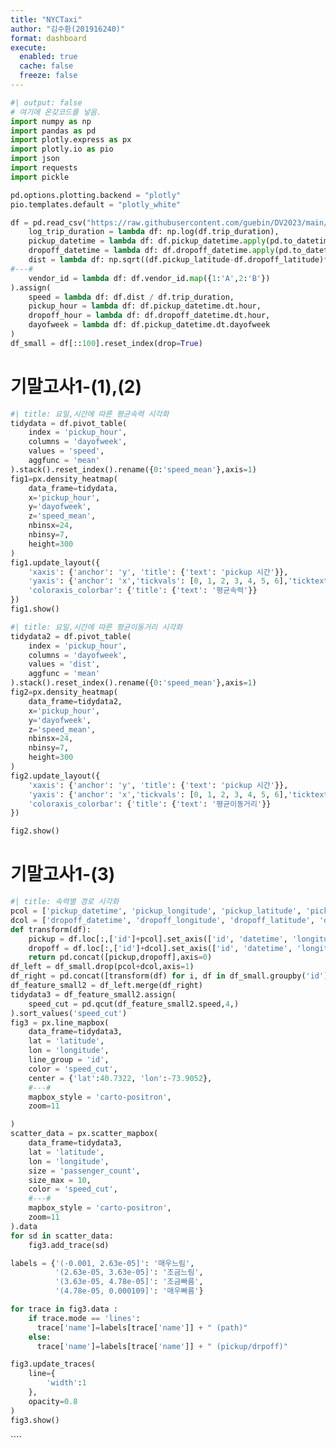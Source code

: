 ```yaml
---
title: "NYCTaxi"
author: "김수환(201916240)"
format: dashboard
execute:
  enabled: true
  cache: false
  freeze: false
---
```


```python
#| output: false
# 여기에 온갖코드를 넣음.
import numpy as np
import pandas as pd
import plotly.express as px
import plotly.io as pio
import json
import requests
import pickle

pd.options.plotting.backend = "plotly"
pio.templates.default = "plotly_white"

df = pd.read_csv("https://raw.githubusercontent.com/guebin/DV2023/main/posts/NYCTaxi.csv").assign(
    log_trip_duration = lambda df: np.log(df.trip_duration),
    pickup_datetime = lambda df: df.pickup_datetime.apply(pd.to_datetime),
    dropoff_datetime = lambda df: df.dropoff_datetime.apply(pd.to_datetime),
    dist = lambda df: np.sqrt((df.pickup_latitude-df.dropoff_latitude)**2 + (df.pickup_longitude-df.dropoff_longitude)**2),
#---#
    vendor_id = lambda df: df.vendor_id.map({1:'A',2:'B'})
).assign(
    speed = lambda df: df.dist / df.trip_duration,
    pickup_hour = lambda df: df.pickup_datetime.dt.hour,
    dropoff_hour = lambda df: df.dropoff_datetime.dt.hour,
    dayofweek = lambda df: df.pickup_datetime.dt.dayofweek
)
df_small = df[::100].reset_index(drop=True)
```

# 기말고사1-(1),(2)

```python
#| title: 요일,시간에 따른 평균속력 시각화 
tidydata = df.pivot_table(
    index = 'pickup_hour',
    columns = 'dayofweek',
    values = 'speed',
    aggfunc = 'mean'
).stack().reset_index().rename({0:'speed_mean'},axis=1)
fig1=px.density_heatmap(
    data_frame=tidydata,
    x='pickup_hour',
    y='dayofweek',
    z='speed_mean',
    nbinsx=24,
    nbinsy=7,
    height=300
)
fig1.update_layout({
    'xaxis': {'anchor': 'y', 'title': {'text': 'pickup 시간'}},
    'yaxis': {'anchor': 'x','tickvals': [0, 1, 2, 3, 4, 5, 6],'ticktext': ['월', '화', '수', '목', '금', '토', '일'], 'title': {'text': '요일'}},
    'coloraxis_colorbar': {'title': {'text': '평균속력'}}
})
fig1.show()
```

```python
#| title: 요일,시간에 따른 평균이동거리 시각화 
tidydata2 = df.pivot_table(
    index = 'pickup_hour',
    columns = 'dayofweek',
    values = 'dist',
    aggfunc = 'mean'
).stack().reset_index().rename({0:'speed_mean'},axis=1)
fig2=px.density_heatmap(
    data_frame=tidydata2,
    x='pickup_hour',
    y='dayofweek',
    z='speed_mean',
    nbinsx=24,
    nbinsy=7,
    height=300
)
fig2.update_layout({
    'xaxis': {'anchor': 'y', 'title': {'text': 'pickup 시간'}},
    'yaxis': {'anchor': 'x','tickvals': [0, 1, 2, 3, 4, 5, 6],'ticktext': ['월', '화', '수', '목', '금', '토', '일'], 'title': {'text': '요일'}},
    'coloraxis_colorbar': {'title': {'text': '평균이동거리'}}
})

fig2.show()
```

# 기말고사1-(3)

```python
#| title: 속력별 경로 시각화
pcol = ['pickup_datetime', 'pickup_longitude', 'pickup_latitude', 'pickup_hour']
dcol = ['dropoff_datetime', 'dropoff_longitude', 'dropoff_latitude', 'dropoff_hour']
def transform(df):
    pickup = df.loc[:,['id']+pcol].set_axis(['id', 'datetime', 'longitude', 'latitude', 'hour'],axis=1).assign(type = 'pickup')
    dropoff = df.loc[:,['id']+dcol].set_axis(['id', 'datetime', 'longitude', 'latitude', 'hour'],axis=1).assign(type = 'dropoff')
    return pd.concat([pickup,dropoff],axis=0)
df_left = df_small.drop(pcol+dcol,axis=1)
df_right = pd.concat([transform(df) for i, df in df_small.groupby('id')]).reset_index(drop=True)
df_feature_small2 = df_left.merge(df_right)
tidydata3 = df_feature_small2.assign(
    speed_cut = pd.qcut(df_feature_small2.speed,4,)
).sort_values('speed_cut')
fig3 = px.line_mapbox(
    data_frame=tidydata3,
    lat = 'latitude',
    lon = 'longitude',
    line_group = 'id',
    color = 'speed_cut',
    center = {'lat':40.7322, 'lon':-73.9052},
    #---#
    mapbox_style = 'carto-positron',
    zoom=11

)
scatter_data = px.scatter_mapbox(
    data_frame=tidydata3,
    lat = 'latitude',
    lon = 'longitude',
    size = 'passenger_count',
    size_max = 10,
    color = 'speed_cut',
    #---#
    mapbox_style = 'carto-positron',
    zoom=11
).data
for sd in scatter_data:
    fig3.add_trace(sd)

labels = {'(-0.001, 2.63e-05]': '매우느림',
          '(2.63e-05, 3.63e-05]': '조금느림',
          '(3.63e-05, 4.78e-05]': '조금빠름',
          '(4.78e-05, 0.000109]': '매우빠름'}

for trace in fig3.data :
    if trace.mode == 'lines':
      trace['name']=labels[trace['name']] + " (path)"
    else:
      trace['name']=labels[trace['name']] + " (pickup/drpoff)"

fig3.update_traces(
    line={
        'width':1
    },
    opacity=0.8
)
fig3.show()
```
````